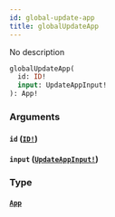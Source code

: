 ```yaml
---
id: global-update-app
title: globalUpdateApp
---
```


No description

```graphql
globalUpdateApp(
  id: ID!
  input: UpdateAppInput!
): App!

```

### Arguments

#### `id` ([`ID!`](/docs/graphql/scalars/id))

#### `input` ([`UpdateAppInput!`](/docs/graphql/inputs/update-app-input))

### Type

#### [`App`](/docs/graphql/objects/app)

